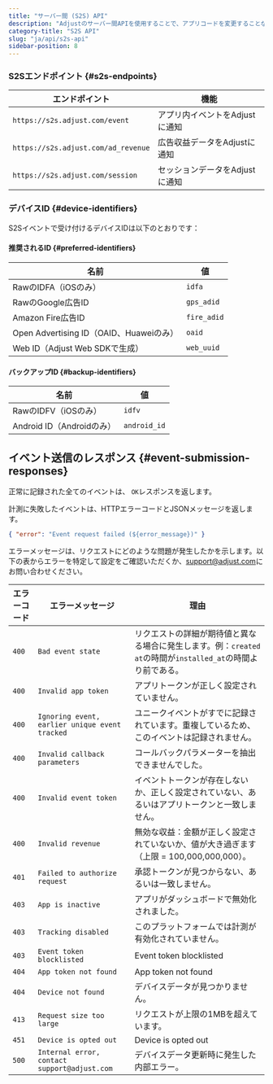 ```yaml
---
title: "サーバー間 (S2S) API"
description: "Adjustのサーバー間APIを使用することで、アプリコードを変更することなくアプリをAdjustに連携できます。"
category-title: "S2S API"
slug: "ja/api/s2s-api"
sidebar-position: 8
---
```


### S2Sエンドポイント {#s2s-endpoints}

| エンドポイント                      | 機能                           |
| ----------------------------------- | ------------------------------ |
| `https://s2s.adjust.com/event`      | アプリ内イベントをAdjustに通知 |
| `https://s2s.adjust.com/ad_revenue` | 広告収益データをAdjustに通知   |
| `https://s2s.adjust.com/session`    | セッションデータをAdjustに通知 |

### デバイスID {#device-identifiers}

S2Sイベントで受け付けるデバイスIDは以下のとおりです：

#### 推奨されるID {#preferred-identifiers}

| 名前                                    | 値          |
| --------------------------------------- | ----------- |
| RawのIDFA（iOSのみ）                    | `idfa`      |
| RawのGoogle広告ID                       | `gps_adid`  |
| Amazon Fire広告ID                       | `fire_adid` |
| Open Advertising ID（OAID、Huaweiのみ） | `oaid`      |
| Web ID（Adjust Web SDKで生成）          | `web_uuid`  |

#### バックアップID {#backup-identifiers}

| 名前                      | 値           |
| ------------------------- | ------------ |
| RawのIDFV（iOSのみ）      | `idfv`       |
| Android ID（Androidのみ） | `android_id` |

## イベント送信のレスポンス {#event-submission-responses}

正常に記録された全てのイベントは、 `OK`レスポンスを返します。

計測に失敗したイベントは、HTTPエラーコードとJSONメッセージを返します。

<CodeBlock title="エラーレスポンス">

```json
{ "error": "Event request failed (${error_message})" }
```

</CodeBlock>

エラーメッセージは、リクエストにどのような問題が発生したかを示します。以下の表からエラーを特定して設定をご確認いただくか、[support@adjust.com](mailto:support@adjust.com)にお問い合わせください。

| エラーコード | エラーメッセージ                               | 理由                                                                                                         |
| ------------ | ---------------------------------------------- | ------------------------------------------------------------------------------------------------------------ |
| `400`        | `Bad event state`                              | リクエストの詳細が期待値と異なる場合に発生します。例：`created at`の時間が`installed_at`の時間より前である。 |
| `400`        | `Invalid app token`                            | アプリトークンが正しく設定されていません。                                                                   |
| `400`        | `Ignoring event, earlier unique event tracked` | ユニークイベントがすでに記録されています。重複しているため、このイベントは記録されません。                   |
| `400`        | `Invalid callback parameters`                  | コールバックパラメーターを抽出できませんでした。                                                             |
| `400`        | `Invalid event token`                          | イベントトークンが存在しないか、正しく設定されていない、あるいはアプリトークンと一致しません。               |
| `400`        | `Invalid revenue`                              | 無効な収益：金額が正しく設定されていないか、値が大き過ぎます（上限 = 100,000,000,000）。                     |
| `401`        | `Failed to authorize request`                  | 承認トークンが見つからない、あるいは一致しません。                                                           |
| `403`        | `App is inactive`                              | アプリがダッシュボードで無効化されました。                                                                   |
| `403`        | `Tracking disabled`                            | このプラットフォームでは計測が有効化されていません。                                                         |
| `403`        | `Event token blocklisted`                      | Event token blocklisted                                                                                      |
| `404`        | `App token not found`                          | App token not found                                                                                          |
| `404`        | `Device not found`                             | デバイスデータが見つかりません。                                                                             |
| `413`        | `Request size too large`                       | リクエストが上限の1MBを超えています。                                                                        |
| `451`        | `Device is opted out`                          | Device is opted out                                                                                          |
| `500`        | `Internal error, contact support@adjust.com`   | デバイスデータ更新時に発生した内部エラー。                                                                   |

